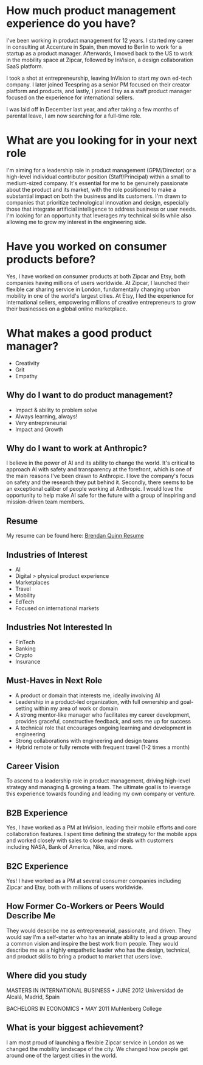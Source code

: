 # How much product management experience do you have?

I've been working in product management for 12 years. I started my career in consulting at Accenture in Spain, then moved to Berlin to work for a startup as a product manager. Afterwards, I moved back to the US to work in the mobility space at Zipcar, followed by InVision, a design collaboration SaaS platform.

I took a shot at entrepreneurship, leaving InVision to start my own ed-tech company. I later joined Teespring as a senior PM focused on their creator platform and products, and lastly, I joined Etsy as a staff product manager focused on the experience for international sellers.

I was laid off in December last year, and after taking a few months of parental leave, I am now searching for a full-time role.

# What are you looking for in your next role

I'm aiming for a leadership role in product management (GPM/Director) or a high-level individual contributor position (Staff/Principal) within a small to medium-sized company. It's essential for me to be genuinely passionate about the product and its market, with the role positioned to make a substantial impact on both the business and its customers. I'm drawn to companies that prioritize technological innovation and design, especially those that integrate artificial intelligence to address business or user needs. I'm looking for an opportunity that leverages my technical skills while also allowing me to grow my interest in the engineering side.

# Have you worked on consumer products before?

Yes, I have worked on consumer products at both Zipcar and Etsy, both companies having millions of users worldwide. At Zipcar, I launched their flexible car sharing service in London, fundamentally changing urban mobility in one of the world's largest cities. At Etsy, I led the experience for international sellers, empowering millions of creative entrepreneurs to grow their businesses on a global online marketplace.

# What makes a good product manager?

- Creativity
- Grit
- Empathy

## Why do I want to do product management?

- Impact & ability to problem solve
- Always learning, always!
- Very entrepreneurial
- Impact and Growth

## Why do I want to work at Anthropic?

I believe in the power of AI and its ability to change the world. It's critical to approach AI with safety and transparency at the forefront, which is one of the main reasons I've been drawn to Anthropic. I love the company's focus on safety and the research they put behind it. Secondly, there seems to be an exceptional caliber of people working at Anthropic. I would love the opportunity to help make AI safe for the future with a group of inspiring and mission-driven team members.

## Resume

My resume can be found here: [Brendan Quinn Resume](https://docs.google.com/document/d/1CesC9JPxaz0kiF73eKr-bwoLQrkDGAnTZ94t9CdBcx8/edit?usp=sharing)

## Industries of Interest

- AI
- Digital > physical product experience
- Marketplaces
- Travel
- Mobility
- EdTech
- Focused on international markets

## Industries Not Interested In

- FinTech
- Banking
- Crypto
- Insurance

## Must-Haves in Next Role

- A product or domain that interests me, ideally involving AI
- Leadership in a product-led organization, with full ownership and goal-setting within my area of work or domain
- A strong mentor-like manager who facilitates my career development, provides graceful, constructive feedback, and sets me up for success
- A technical role that encourages ongoing learning and development in engineering
- Strong collaborations with engineering and design teams
- Hybrid remote or fully remote with frequent travel (1-2 times a month)

## Career Vision

To ascend to a leadership role in product management, driving high-level strategy and managing & growing a team. The ultimate goal is to leverage this experience towards founding and leading my own company or venture.

## B2B Experience

Yes, I have worked as a PM at InVision, leading their mobile efforts and core collaboration features. I spent time defining the strategy for the mobile apps and worked closely with sales to close major deals with customers including NASA, Bank of America, Nike, and more.

## B2C Experience

Yes! I have worked as a PM at several consumer companies including Zipcar and Etsy, both with millions of users worldwide.

## How Former Co-Workers or Peers Would Describe Me

They would describe me as entrepreneurial, passionate, and driven. They would say I'm a self-starter who has an innate ability to lead a group around a common vision and inspire the best work from people. They would describe me as a highly empathetic leader who has the design, technical, and product skills to bring a product to market that users love.

## Where did you study

MASTERS IN INTERNATIONAL BUSINESS • JUNE 2012
Universidad de Alcalá, Madrid, Spain

BACHELORS IN ECONOMICS • MAY 2011
Muhlenberg College

## What is your biggest achievement?

I am most proud of launching a flexible Zipcar service in London as we changed the mobility landscape of the city. We changed how people get around one of the largest cities in the world.
